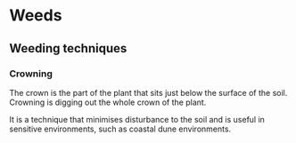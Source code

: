 # Weeds

## Weeding techniques

### Crowning

The crown is the part of the plant that sits just below the surface of the soil. Crowning is digging out the whole crown of the plant. 

It is a technique that minimises disturbance to the soil and is useful in sensitive environments, such as coastal dune environments.


